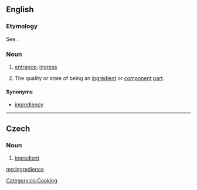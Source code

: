 ==English==

===Etymology===
See {{term|ingredient|lang=en}}.

===Noun===
{{en-noun|-}}

# {{context|obsolete}} [[entrance]]; [[ingress]]
#: {{rfquotek|Sir M. Hale}}
# {{context|obsolete}} The quality or state of being an [[ingredient]] or [[component]] [[part]].
#: {{rfquotek|Boyle}}

====Synonyms====
* [[ingrediency]]

{{Webster 1913}}

----

==Czech==

===Noun===
{{cs-noun|g=f}}

# [[ingredient]]

[[Category:cs:Cooking]]

[[mg:ingredience]]